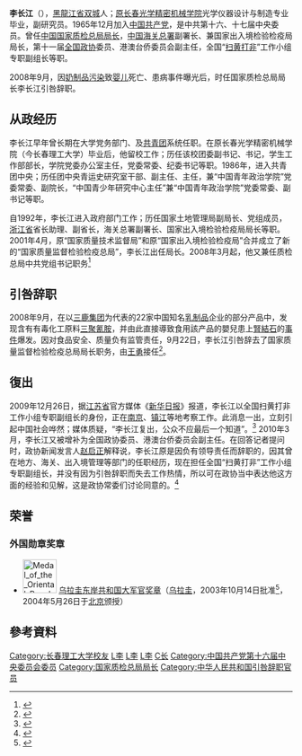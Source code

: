 {{otheruses}}
{{Infobox_officeholder
| name = <span style="font-size:larger;">李長江</span>
| image name =
| width = 
| now = <span style="color: blue;">[[中华人民共和国国家质量监督检验检疫总局|国家质量监督检验检疫总局局长]]</span>
| period = 2001年4月 至 2008年9月
| now2 = <span style="color: blue;">[[中华人民共和国国家质量监督检验检疫总局|国家出入境检验检疫局局长]]</span>
| period2 = 1999年9月 至 2001年4月
| Sex = 男
| different name =
| party = {{中国共产党|22px}}
| Native place = [[中國|中國]][[黑龙江省|黑龙江]]
| date of birth = 1944年10月
| place of birth = [[黑龙江省|黑龙江省]][[双城区|双城]]
| date of death = 
| place of death = 
| spouse = 
| relatives = 
| educate = 
*[[长春理工大学|长春光学精密机械学院]]毕业
| past = 
*<span style="color: blue;">[[浙江省|浙江省]][[省长|副省长]]<br>（1998年1月－1999年10月）</span>
*<span style="color: blue;">[[中华人民共和国海关总署|中华人民共和国海关总署]]副署长<br>（1999年9月－2001年4月）</span>
*<span style="color: blue;">[[中华人民共和国国家质量监督检验检疫总局|国家出入境检验检疫局局长]]<br>（1999年9月－2001年4月）</span>
*<span style="color: blue;">[[中华人民共和国国家质量监督检验检疫总局|国家质检总局局长]]<br>（2001年4月－2008年9月）</span>
*<span style="color: blue;">中共中央委员会委员<br>（2002年11月－2012年11月）</span>
*<span style="color: blue;">全国“扫黄打非”工作小组专职副组长<br>（2009年12月－2017年）</span>
*<span style="color: blue;">第十一届全国政协委员<br>（2010年3月－2013年3月）</span>
| work =
}}

'''李长江'''（{{bd|1944年|10月||catIdx=L李}}），[[黑龍江省|黑龍江省]][[双城|双城]]人；[[长春理工大学|原长春光学精密机械学院]]光学仪器设计与制造专业毕业，副研究员。1965年12月加入[[中国共产党|中国共产党]]，是中共第十六、十七届中央委员。曾任[[中华人民共和国国家质量监督检验检疫总局|中国国家质检总局局长]]，[[中华人民共和国海关总署|中国海关总署]]副署长、兼国家出入境检验检疫局局长，第十一届[[全国政协|全国政协]]委员、港澳台侨委员会副主任，全国“[[扫黄打非|扫黄打非]]”工作小组专职副组长等职。

2008年9月，因[[2008年中国奶制品污染事件|奶制品污染]]致[[婴儿|婴儿]]死亡、患病事件曝光后，时任国家质检总局局长李长江引咎辞职。

== 从政经历 ==
李长江早年曾长期在大学党务部门、及[[中国共青团|共青团]]系统任职。在原长春光学精密机械学院（今长春理工大学）毕业后，他留校工作；历任该校团委副书记、书记，学生工作部部长，学院党委办公室主任，党委常委、纪委书记等职。1986年，进入共青团中央；历任团中央青运史研究室干部、副主任、主任，兼“中国青年政治学院”党委常委、副院长，“中国青少年研究中心主任”兼“中国青年政治学院”党委常委、副书记等职。

自1992年，李长江进入政府部门工作；历任国家土地管理局副局长、党组成员，[[浙江省|浙江省]]省长助理、副省长，海关总署副署长、国家出入境检验检疫局局长等职。2001年4月，原“国家质量技术监督局”和原“国家出入境检验检疫局”合并成立了新的“国家质量监督检验检疫总局”，李长江出任局长。2008年3月起，他又兼任质检总局中共党组书记职务<ref>{{cite web |title=李长江简历 |url=http://news.xinhuanet.com/ziliao/2002-03/05/content_300353.htm |website=新华网 |archiveurl=https://web.archive.org/web/20031004112918/http://news.xinhuanet.com/ziliao/2002-03/05/content_300353.htm |archivedate=2003-10-04}}</ref>

== 引咎辞职 ==
2008年9月，在以[[三鹿集团|三鹿集团]]为代表的22家中国知名[[乳制品|乳制品]]企业的部分产品中，发现含有有毒化工原料[[三聚氰胺|三聚氰胺]]，并由此直接導致食用該产品的嬰兒患上[[腎結石|腎結石]]的[[2008年中国奶制品污染事件|事件]]爆发。因对食品安全、质量负有监管责任，9月22日，李长江引咎辞去了国家质量监督检验检疫总局局长职务，由[[王勇_(1955年12月)|王勇]]接任<ref>{{cite news |title=国务院任免：李长江辞去质检总局局长 王勇任局长|url=http://politics.people.com.cn/GB/41223/8087208.html|accessdate=2020-05-16|work=人民网|publisher=新华社|date=2008-09-22|archiveurl=https://web.archive.org/web/20160304092221/http://politics.people.com.cn/GB/41223/8087208.html|archivedate=2016-03-04}}</ref>。

== 復出 ==
2009年12月26日，据[[江苏省|江苏省]]官方媒体《[[新华日报|新华日报]]》报道，李长江以全国扫黄打非工作小组专职副组长的身份，正在[[南京|南京]]、[[镇江|镇江]]等地考察工作。此消息一出，立刻引起中国社会哗然；媒体质疑，“李长江复出，公众不应最后一个知道”。<ref>{{cite news |author1=张贵峰 |title=高官复出 公众不应只是最后知情者 |url=http://news.sina.com.cn/pl/2009-12-28/071619350958.shtml |accessdate=2020-05-16 |work=新浪新闻 |publisher=红网-潇湘晨报 |date=2009年12月28日 |archiveurl=https://web.archive.org/web/20160304131415/http://news.sina.com.cn/pl/2009-12-28/071619350958.shtml |archivedate=2016-03-04}}</ref> 2010年3月，李长江又被增补为全国政协委员、港澳台侨委员会副主任。在回答记者提问时，政协新闻发言人[[赵启正|赵启正]]解释说，李长江原是因负有领导责任而辞职的，因其曾在地方、海关、出入境管理等部门的任职经历，现在担任全国“扫黄打非”工作小组专职副组长，并没有因为引咎辞职而失去工作热情，所以可在政协当中表达他这方面的经验和见解，这是政协常委们讨论同意的。<ref>{{cite news |author1=张威 |title=赵启正:去年三个地方政协主席被免职事出有因查有凭据 |url=http://news.xinhuanet.com/politics/2010-03/02/content_13082977.htm |work=新华网 |date=2010-03-02|archiveurl=https://web.archive.org/web/20100305081833/http://news.xinhuanet.com/politics/2010-03/02/content_13082977.htm |archivedate=2010-03-05}}</ref>

==荣誉==
===外国勋章奖章===
* [[File:Medal_of_the_Oriental_Republic_of_Uruguay_-_ribbon_bar.gif|60px]] [[乌拉圭东岸共和国奖章|乌拉圭东岸共和国大军官奖章]]（[[乌拉圭|乌拉圭]]，2003年10月14日批准<ref>{{es}}{{cite web |title=Resolución N° 1448/003 |url=https://www.impo.com.uy/bases/resoluciones/1448-2003 |publisher=centro de información oficial |date=2003-10-22 |accessdate=2022-01-15 |archive-date=2021-04-12 |archive-url=https://web.archive.org/web/20210412223451/https://www.impo.com.uy/bases/resoluciones/1448-2003 |dead-url=no }}</ref>，2004年5月26日于[[北京|北京]]颁授）

==參考資料==
{{Reflist}}

{{Wikiquote}}

{{start box}}
{{s-gov}}
{{s-new|reason=机构合并}}
{{s-title|[[国家质量监督检验检疫总局|国家质量监督检验检疫总局]]局长|2001年4月－2008年9月}}
{{s-after|[[王勇_(1955年12月)|王勇]]}}
{{end box}}

[[Category:长春理工大学校友|Category:长春理工大学校友]]
[[Category:中国共产党党员_(1965年入党)|L李]]
[[Category:中華人民共和國政府官員|L李]]
[[Category:双城人|L李]]
[[Category:李姓|C长]]
[[Category:中国共产党第十六届中央委员会委员|Category:中国共产党第十六届中央委员会委员]]
[[Category:国家质检总局局长|Category:国家质检总局局长]]
[[Category:中华人民共和国引咎辞职官员|Category:中华人民共和国引咎辞职官员]]